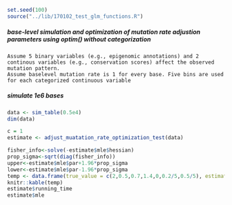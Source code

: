 ```r
set.seed(100)
source("../lib/170102_test_glm_functions.R")
```

##### base-level simulation and optimization of mutation rate adjustion parameters using optim() without categorization
```
Assume 5 binary variables (e.g., epigenomic annotations) and 2 continous variables (e.g., conservation scores) affect the observed mutation pattern.
Assume baselevel mutation rate is 1 for every base. Five bins are used for each categorized continuous variable

```

##### simulate 1e6 bases
```r
data <- sim_table(0.5e4)
dim(data)
```

```r
c = 1
estimate <- adjust_muatation_rate_optimization_test(data)
```

```r
fisher_info<-solve(-estimate$mle$hessian)
prop_sigma<-sqrt(diag(fisher_info))
upper<-estimate$mle$par+1.96*prop_sigma
lower<-estimate$mle$par-1.96*prop_sigma
temp <- data.frame(true_value = c(2,0.5,0.7,1.4,0,0.2/5,0.5/5), estimate = estimate$mle$par, lower_bound = lower, upper_bound = upper)
knitr::kable(temp)
estimate$running_time
estimate$mle
```

